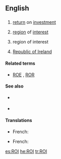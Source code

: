 {{also|roi|rồi|Rói}}
==English==

==={{acronym}}===
{{en-noun}}

# {{finance}} [[return]] on [[investment]]
# {{photography}} [[region]] of [[interest|interest]] {{qualifier|in digital images}}
# {{military|espionage}} region of interest
# [[Republic of Ireland]]

====Related terms====
* {{sense|finance}} [[ROE]] , [[ROR]]

====See also====
* {{sense|finance}} {{pedia|return on investment}}
* {{sense|photography}} {{pedia|region of interest}}

====Translations====
<!--Abbreviations if they exist, otherwise, leave the translations because this is a translation section, not just a list of accronyms, please-->
{{trans-top|Return On Investment}}
* French: {{t-|fr|rendement du capital investi}}
{{trans-bottom}}

{{trans-top|Republic of Ireland}}
* French: {{t+|fr|République d'Irlande}}
{{trans-bottom}}

{{trans-top|region of interest (in digital images)}}
{{trans-mid}}
{{trans-bottom}}

[[es:ROI]]
[[he:ROI]]
[[tr:ROI]]